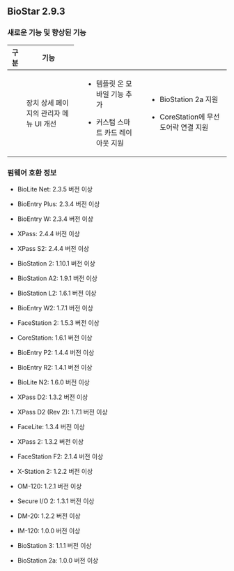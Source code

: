 ## BioStar 2.9.3

### 새로운 기능 및 향상된 기능

<Table>
<Thead>

<Th>구분</Th>

<Th>기능</Th>

</Thead>
<Tbody>
<Row>

<Td><Cmd sid='common.general' /></Td>

<Td>장치 상세 페이지의 관리자 메뉴 UI 개선</Td>

</Row>
<Row>

<Td><Cmd sid='common.gnb.user' /></Td>

<Td>

* 템플릿 온 모바일 기능 추가

* 커스텀 스마트 카드 레이아웃 지원

</Td>

</Row>
<Row>

<Td><Cmd sid='common.gnb.device' /></Td>

<Td>

* BioStation 2a 지원

* CoreStation에 무선 도어락 연결 지원

</Td>

</Row>
</Tbody>
</Table>

### 펌웨어 호환 정보

* BioLite Net: 2.3.5 버전 이상

* BioEntry Plus: 2.3.4 버전 이상

* BioEntry W: 2.3.4 버전 이상

* XPass: 2.4.4 버전 이상

* XPass S2: 2.4.4 버전 이상

* BioStation 2: 1.10.1 버전 이상

* BioStation A2: 1.9.1 버전 이상

* BioStation L2: 1.6.1 버전 이상

* BioEntry W2: 1.7.1 버전 이상

* FaceStation 2: 1.5.3 버전 이상

* CoreStation: 1.6.1 버전 이상

* BioEntry P2: 1.4.4 버전 이상

* BioEntry R2: 1.4.1 버전 이상

* BioLite N2: 1.6.0 버전 이상

* XPass D2: 1.3.2 버전 이상

* XPass D2 (Rev 2): 1.7.1 버전 이상

* FaceLite: 1.3.4 버전 이상

* XPass 2: 1.3.2 버전 이상

* FaceStation F2: 2.1.4 버전 이상

* X-Station 2: 1.2.2 버전 이상

* OM-120: 1.2.1 버전 이상

* Secure I/O 2: 1.3.1 버전 이상

* DM-20: 1.2.2 버전 이상

* IM-120: 1.0.0 버전 이상

* BioStation 3: 1.1.1 버전 이상

* BioStation 2a: 1.0.0 버전 이상